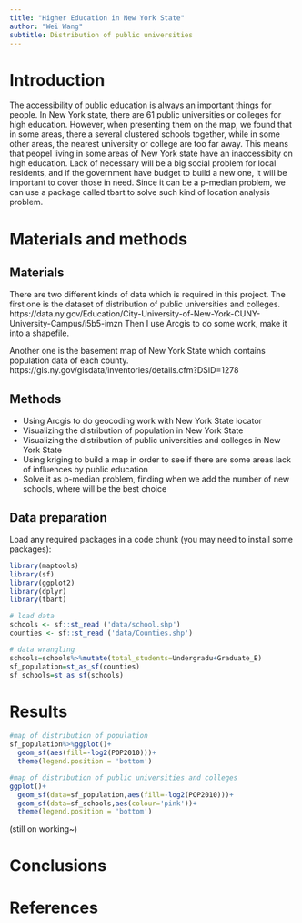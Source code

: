 ```yaml
---
title: "Higher Education in New York State"
author: "Wei Wang"
subtitle: Distribution of public universities
---
```

# Introduction

The accessibility of public education is always an important things for people. In New York state, there are 61 public universities or colleges for high education. However, when presenting them on the map, we found that in some areas, there a several clustered schools together, while in some other areas, the nearest university or college are too far away. This means that peopel living in some areas of New York state have an inaccessibity on high education. Lack of necessary will be a big social problem for local residents, and if the government have budget to build a new one, it will be important to cover those in need. Since it can be a p-median problem, we can use a package called tbart to solve such kind of location analysis problem.  


# Materials and methods

## Materials
There are two different kinds of data which is required in this project. The first one is the dataset of distribution of public universities and colleges.
https://data.ny.gov/Education/City-University-of-New-York-CUNY-University-Campus/i5b5-imzn
Then I use Arcgis to do some work, make it into a shapefile.

Another one is the basement map of New York State which contains population data of each county.
https://gis.ny.gov/gisdata/inventories/details.cfm?DSID=1278

## Methods

* Using Arcgis to do geocoding work with New York State locator
* Visualizing the distribution of population in New York State
* Visualizing the distribution of public universities and colleges in New York State
* Using kriging to build a map in order to see if there are some areas lack of influences by public education
* Solve it as p-median problem, finding when we add the number of new schools, where will be the best choice

## Data preparation
Load any required packages in a code chunk (you may need to install some packages):

```r
library(maptools)
library(sf)
library(ggplot2)
library(dplyr)
library(tbart)
```

```r
# load data
schools <- sf::st_read ('data/school.shp')
counties <- sf::st_read ('data/Counties.shp')
```

```r
# data wrangling
schools=schools%>%mutate(total_students=Undergradu+Graduate_E)
sf_population=st_as_sf(counties)
sf_schools=st_as_sf(schools)
```


# Results

```r
#map of distribution of population
sf_population%>%ggplot()+
  geom_sf(aes(fill=-log2(POP2010)))+
  theme(legend.position = 'bottom')
```

```r
#map of distribution of public universities and colleges
ggplot()+
  geom_sf(data=sf_population,aes(fill=-log2(POP2010)))+
  geom_sf(data=sf_schools,aes(colour='pink'))+
  theme(legend.position = 'bottom')
```

(still on working~)


# Conclusions



# References

